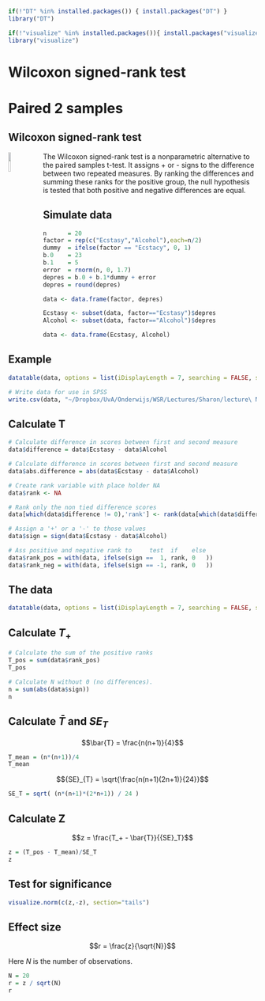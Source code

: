 ```r
if(!"DT" %in% installed.packages()) { install.packages("DT") }
library("DT")

if(!"visualize" %in% installed.packages()){ install.packages("visualize") }
library("visualize")
```

# Wilcoxon signed-rank test

# Paired 2 samples

## Wilcoxon signed-rank test

<img src="http://upload.wikimedia.org/wikipedia/en/9/9a/FrankWilcoxon.png" style="float: left; margin: 0 20px 0 0; width: 10%;">

The Wilcoxon signed-rank test is a nonparametric alternative to the paired samples t-test. It assigns + or - signs to the difference between two repeated measures. By ranking the differences and summing these ranks for the positive group, the null hypothesis is tested that both positive and negative differences are equal.

## Simulate data

```r
n      = 20
factor = rep(c("Ecstasy","Alcohol"),each=n/2)
dummy  = ifelse(factor == "Ecstacy", 0, 1)
b.0    = 23
b.1    = 5
error  = rnorm(n, 0, 1.7)
depres = b.0 + b.1*dummy + error
depres = round(depres)

data <- data.frame(factor, depres)

Ecstasy <- subset(data, factor=="Ecstasy")$depres
Alcohol <- subset(data, factor=="Alcohol")$depres

data <- data.frame(Ecstasy, Alcohol)
```

## Example

```r
datatable(data, options = list(iDisplayLength = 7, searching = FALSE, scrollY = 415, paging = F, info = F))

# Write data for use in SPSS
write.csv(data, "~/Dropbox/UvA/Onderwijs/WSR/Lectures/Sharon/lecture\ Non\ parametric/mann-whitney-signed-rank.csv", row.names=FALSE)
```

## Calculate T {.smaller}

<!-- Dit gaat niet goed Ranking moet zonder de ties en absoluut. 

data$difference = abs(data$Ecstasy - data$Alcohol)

data$rank <- NA

data

data[which(data$difference != 0),'rank'] <- rank(data[which(data$difference != 0),'difference'])


-->

```r
# Calculate difference in scores between first and second measure
data$difference = data$Ecstasy - data$Alcohol

# Calculate difference in scores between first and second measure
data$abs.difference = abs(data$Ecstasy - data$Alcohol)

# Create rank variable with place holder NA
data$rank <- NA

# Rank only the non tied difference scores
data[which(data$difference != 0),'rank'] <- rank(data[which(data$difference != 0),'abs.difference'])

# Assign a '+' or a '-' to those values 
data$sign = sign(data$Ecstasy - data$Alcohol)

# Ass positive and negative rank to     test  if    else
data$rank_pos = with(data, ifelse(sign ==  1, rank, 0   ))
data$rank_neg = with(data, ifelse(sign == -1, rank, 0   ))
```

## The data

```r
datatable(data, options = list(iDisplayLength = 7, searching = FALSE, scrollY = 415, paging = F, info = F))
```

## Calculate $T_+$

```r
# Calculate the sum of the positive ranks
T_pos = sum(data$rank_pos)
T_pos

# Calculate N without 0 (no differences).
n = sum(abs(data$sign))
n
```

## Calculate $\bar{T}$ and ${SE}_{T}$

$$\bar{T} = \frac{n(n+1)}{4}$$

```r
T_mean = (n*(n+1))/4
T_mean
```

$${SE}_{T} = \sqrt{\frac{n(n+1)(2n+1)}{24}}$$

```r
SE_T = sqrt( (n*(n+1)*(2*n+1)) / 24 )
```

## Calculate Z

$$z = \frac{T_+ - \bar{T}}{{SE}_T}$$

```r
z = (T_pos - T_mean)/SE_T
z
```

## Test for significance

```r
visualize.norm(c(z,-z), section="tails")
```

## Effect size

$$r = \frac{z}{\sqrt{N}}$$

Here $N$ is the number of observations.

```r
N = 20
r = z / sqrt(N)
r
```